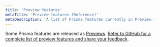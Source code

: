 ```yaml
---
title: 'Preview features'
metaTitle: 'Preview features (Reference)'
metaDescription: 'A list of Prisma features currently in Preview.'
---
```


<TopBlock>

Some Prisma features are released as [Previews](../../../about/releases#preview). [Refer to GitHub  for a complete list of preview features and share your feedback](https://github.com/prisma/prisma/issues/3108).

</TopBlock>
